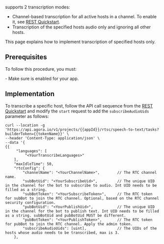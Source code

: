 

<Vpd k="NAME"/> supports 2 transcription modes:

- Channel-based transcription for all active hosts in a channel. To enable it, see [REST Quickstart](../get-started/quickstart).
- Transcription of the specified hosts audio only and ignoring all other hosts.

This page explains how to implement transcription of specified hosts only.

## Prerequisites

To follow this procedure, you must:

<Prerequisites />
- Make sure <Vpd k="NAME"/> is enabled for your app.

## Implementation

To transcribe a specific host, follow the API call sequence from the [REST Quickstart](../get-started/quickstart) and modify the `start` request to add the `subscribeAudioUids` parameter as follows:

```shell
curl --location -g 'https://api.agora.io/v1/projects/{{appId}}/rtsc/speech-to-text/tasks?builderToken={{tokenName}}' \
--header 'Content-Type: application/json' \
--data '{
{{
     "languages": [
         "<YourTranscribeLanguages>"
    ],
    "maxIdleTime": 50,
    "rtcConfig": {
        "channelName": "<YourChannelName>",        // The RTC channel name.
        "subBotUid": "<YourSubscribeUid>",         // The unique UID in the channel for the bot to subscribe to audio. Int UID needs to be filled as a string.
        "subBotToken": "<YourSubscribeToken>",     // The RTC token for subBot to join the RTC channel. Optional, based on the RTC channel security configuration.
        "pubBotUid": "<YourPublishUid>",           // The unique UID in the channel for the bot to publish text. Int UID needs to be filled as a string. subBotUid and pubBotUid MUST be different.
        "pubBotToken": "<YourPublishToken>",       // The RTC token for pubBot to join the RTC channel. Apply the admin token.
        "subscribeAudioUids": [uint],              // The UIDs of the hosts whose audio needs to be transcribed, max is 3.
    },
```

